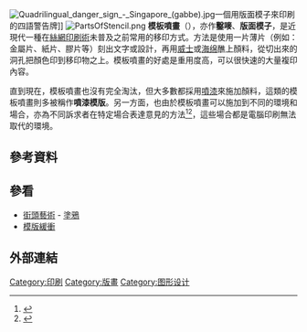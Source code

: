 [[File:Quadrilingual_danger_sign_-_Singapore_(gabbe).jpg|thumb]]一個用版面模子來印刷的四語警告牌]]
[[File:PartsOfStencil.png|thumb]]
'''模板噴畫'''（{{lang-en|Stencil}}），亦作'''鑿嘜'''、'''版面模子'''，是近現代一種在[[絲網印刷術|絲網印刷術]]未普及之前常用的移印方式。方法是使用一片薄片（例如：金屬片、紙片、膠片等）刻出文字或設計，再用[[威士|威士]]或[[海綿_(材料)|海绵]]醮上顏料，從切出來的洞孔把顏色印到移印物之上。模板噴畫的好處是重用度高，可以很快速的大量複印內容。

直到現在，模板噴畫也沒有完全淘汰，但大多數都採用[[噴漆|噴漆]]來施加顏料，這類的模板噴畫則多被稱作'''噴漆模版'''。另一方面，也由於模板噴畫可以施加到不同的環境和場合，亦為不同訴求者在特定場合表達意見的方法<ref>{{cite web |url=https://m.facebook.com/story.php?story_fbid=1793784904171951&id=100006213755698 |title=總統府前清洗街道 |language=zh-tw |accessdate=2012-12-02 |archive-date=2017-03-05 |archive-url=https://web.archive.org/web/20170305063419/https://m.facebook.com/story.php?story_fbid=1793784904171951&id=100006213755698 |dead-url=no }}</ref><ref>{{cite news |url=http://www.setn.com/News.aspx?NewsID=203702&ProjectID=151 |title=挺婚姻平權！「反塗鴉」洗滿台北街頭　望蔡英文能看見 |date=2016-12-02 |accessdate=2016-12-02 |publisher=[[三立新聞|三立新聞]] |language=zh-hant |archive-date=2016-12-02 |archive-url=https://web.archive.org/web/20161202172142/http://www.setn.com/News.aspx?NewsID=203702&ProjectID=151 |dead-url=no }}</ref>，這些場合都是電腦印刷無法取代的環境。

== 參考資料 ==
{{Reflist}}

== 參看 ==
* [[街頭藝術|街頭藝術]] - [[塗鴉|塗鴉]]
* [[模版緩衝|模版緩衝]]
 
== 外部連結 ==
{{commonscat|Stencils}}

[[Category:印刷|Category:印刷]]
[[Category:版畫|Category:版畫]]
[[Category:图形设计|Category:图形设计]]